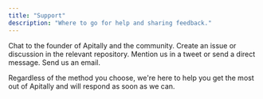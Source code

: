 ```yaml
---
title: "Support"
description: "Where to go for help and sharing feedback."
---
```


<CardGroup cols={2}>
  <Card
    title="Slack"
    icon="slack"
    href="https://join.slack.com/t/apitally-community/shared_invite/zt-2b3xxqhdu-9RMq2HyZbR79wtzNLoGHrg"
  >
    Chat to the founder of Apitally and the community.
  </Card>
  <Card
    title="GitHub"
    icon="github"
    href="https://github.com/apitally"
  >
    Create an issue or discussion in the relevant repository.
  </Card>
  <Card
    title="X (Twitter)"
    icon="twitter"
    href="https://twitter.com/apitally_io"
  >
    Mention us in a tweet or send a direct message.
  </Card>
  <Card
    title="Email"
    icon="envelope"
    href="mailto:support@apitally.io"
  >
    Send us an email.
  </Card>
</CardGroup>

Regardless of the method you choose, we're here to help you get the most out of Apitally and will respond as soon as we can.
